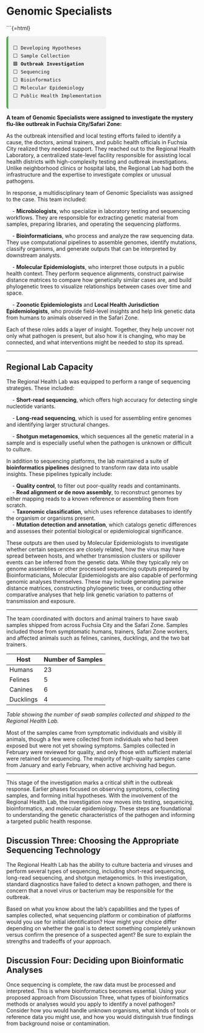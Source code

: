 # Genomic Specialists

```{=html}
<div style="font-family:monospace; font-size: 0.9em; background:#f0f0f0; border-left: 5px solid #4CAF50; padding: 0.75em 1em; margin-top: 1em; border-radius: 6px; width: fit-content;">
⬜ Developing Hypotheses<br>
⬜ Sample Collection<br>
🟩 <strong>Outbreak Investigation</strong><br>
⬜ Sequencing<br>
⬜ Bioinformatics<br>
⬜ Molecular Epidemiology <br>
⬜ Public Health Implementation
</div>


**A team of Genomic Specialists were assigned to investigate the mystery flu-like outbreak in Fuchsia City/Safari Zone:**


As the outbreak intensified and local testing efforts failed to identify a cause, the doctors, animal trainers, and public health officials in Fuchsia City realized they needed support. They reached out to the Regional Health Laboratory, a centralized state-level facility responsible for assisting local health districts with high-complexity testing and outbreak investigations. Unlike neighborhood clinics or hospital labs, the Regional Lab had both the infrastructure and the expertise to investigate complex or unusual pathogens.

In response, a multidisciplinary team of Genomic Specialists was assigned to the case. This team included:

&nbsp;&nbsp;&nbsp; - **Microbiologists**, who specialize in laboratory testing and sequencing workflows. They are responsible for extracting genetic material from samples, preparing libraries, and operating the sequencing platforms.

&nbsp;&nbsp;&nbsp; - **Bioinformaticians**, who process and analyze the raw sequencing data. They use computational pipelines to assemble genomes, identify mutations, classify organisms, and generate outputs that can be interpreted by downstream analysts.

&nbsp;&nbsp;&nbsp; - **Molecular Epidemiologists**, who interpret those outputs in a public health context. They perform sequence alignments, construct pairwise distance matrices to compare how genetically similar cases are, and build phylogenetic trees to visualize relationships between cases over time and space.

&nbsp;&nbsp;&nbsp; - **Zoonotic Epidemiologists** and **Local Health Jurisdiction Epidemiologists**, who provide field-level insights and help link genetic data from humans to animals observed in the Safari Zone.

Each of these roles adds a layer of insight. Together, they help uncover not only what pathogen is present, but also how it is changing, who may be connected, and what interventions might be needed to stop its spread.

---

## Regional Lab Capacity 

The Regional Health Lab was equipped to perform a range of sequencing strategies. These included:

&nbsp;&nbsp;&nbsp; - **Short-read sequencing**, which offers high accuracy for detecting single nucleotide variants.

&nbsp;&nbsp;&nbsp; - **Long-read sequencing**, which is used for assembling entire genomes and identifying larger structural changes.

&nbsp;&nbsp;&nbsp; - **Shotgun metagenomics**, which sequences all the genetic material in a sample and is especially useful when the pathogen is unknown or difficult to culture.

In addition to sequencing platforms, the lab maintained a suite of **bioinformatics pipelines** designed to transform raw data into usable insights. These pipelines typically include:

&nbsp;&nbsp;&nbsp; - **Quality control**, to filter out poor-quality reads and contaminants.  
&nbsp;&nbsp;&nbsp; - **Read alignment or de novo assembly**, to reconstruct genomes by either mapping reads to a known reference or assembling them from scratch.  
&nbsp;&nbsp;&nbsp; - **Taxonomic classification**, which uses reference databases to identify the organism or organisms present.  
&nbsp;&nbsp;&nbsp; - **Mutation detection and annotation**, which catalogs genetic differences and assesses their potential biological or epidemiological significance.  

These outputs are then used by Molecular Epidemiologists to investigate whether certain sequences are closely related, how the virus may have spread between hosts, and whether transmission clusters or spillover events can be inferred from the genetic data. While they typically rely on genome assemblies or other processed sequencing outputs prepared by Bioinformaticians, Molecular Epidemiologists are also capable of performing genomic analyses themselves. These may include generating pairwise distance matrices, constructing phylogenetic trees, or conducting other comparative analyses that help link genetic variation to patterns of transmission and exposure.

---

The team coordinated with doctors and animal trainers to have swab samples shipped from across Fuchsia City and the Safari Zone. Samples included those from symptomatic humans, trainers, Safari Zone workers, and affected animals such as felines, canines, ducklings, and the two bat trainers.

| Host      | Number of Samples |
|-----------|-------------------|
| Humans    | 23                |
| Felines   | 5                 |
| Canines   | 6                 |
| Ducklings | 4                 |

*Table showing the number of swab samples collected and shipped to the Regional Health Lab.*

Most of the samples came from symptomatic individuals and visibly ill animals, though a few were collected from individuals who had been exposed but were not yet showing symptoms. Samples collected in February were reviewed for quality, and only those with sufficient material were retained for sequencing. The majority of high-quality samples came from January and early February, when active archiving had begun.

---

This stage of the investigation marks a critical shift in the outbreak response. Earlier phases focused on observing symptoms, collecting samples, and forming initial hypotheses. With the involvement of the Regional Health Lab, the investigation now moves into testing, sequencing, bioinformatics, and molecular epidemiology. These steps are foundational to understanding the genetic characteristics of the pathogen and informing a targeted public health response.

## Discussion Three: Choosing the Appropriate Sequencing Technology

The Regional Health Lab has the ability to culture bacteria and viruses and perform several types of sequencing, including short-read sequencing, long-read sequencing, and shotgun metagenomics. In this investigation, standard diagnostics have failed to detect a known pathogen, and there is concern that a novel virus or bacterium may be responsible for the outbreak.

Based on what you know about the lab’s capabilities and the types of samples collected, what sequencing platform or combination of platforms would you use for initial identification? How might your choice differ depending on whether the goal is to detect something completely unknown versus confirm the presence of a suspected agent? Be sure to explain the strengths and tradeoffs of your approach.

## Discussion Four: Deciding upon Bioinformatic Analyses

Once sequencing is complete, the raw data must be processed and interpreted. This is where bioinformatics becomes essential. Using your proposed approach from Discussion Three, what types of bioinformatics methods or analyses would you apply to identify a novel pathogen? Consider how you would handle unknown organisms, what kinds of tools or reference data you might use, and how you would distinguish true findings from background noise or contamination.
